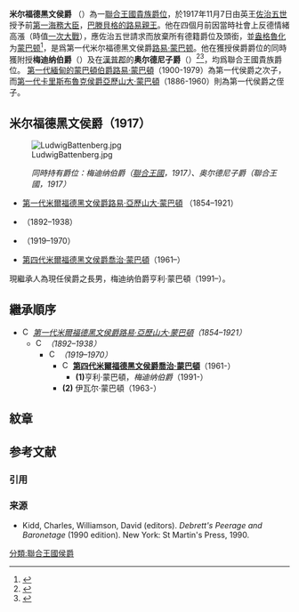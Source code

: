 {{noteTA
|G1 = Country
|G2 = PP 
|G3 = UK Places
|G4 = PoliticiansUK
|1=zh:佐治;zh-hans:乔治;zh-hk:佐治;zh-sg:乔治;zh-tw:喬治;zh-cn:乔治;
}}

{{Infobox nobility title
| name              = 米尔福德黑文侯爵
| image             = [[File:Coat_of_Arms_of_George_Mountbatten,_2nd_Marquess_of_Milford_Haven.svg|240px]]
| image_size        =
| alt               =
| caption           = 第二代侯爵之纹章：''四等分——第一和第四分區：藍底，銀紅相間的圍框内一銀紅橫間十等分獅子躍立、頭戴金冠、舌爪紅色（黑森）；第二和第三分區：銀底，兩黑縱條（巴滕貝格）；盾頂中為愛麗絲公主之紋章，即皇家徽章上加以一銀色三尖頭墜飾橫帶，中尖頭上为一紅玫瑰，兩側垂飾上为一黑貂皮纹。盾边標以[[皇家維多利亞勳章|皇家維多利亞勳章]]綬帶（第二代侯爵为其成员）。''
| creation_date     = 1917年11月7日
| creation          =
| monarch           = [[喬治五世|喬治五世]]
| peerage           = [[聯合王國貴族爵位|聯合王國貴族爵位]]
| baronetage        =
| first_holder      = [[路易·亞歷山大·蒙巴頓，第一代米爾福德黑文侯爵|巴滕貝格的路易親王]]
| last_holder       =
| present_holder    = [[喬治·蒙巴頓，第四代米爾福德黑文侯爵|第四代米爾福德黑文侯爵喬治·蒙巴頓]]
| heir_apparent     = 梅迪纳伯爵亨利·蒙巴頓
| heir_presumptive  =
| remainder_to      = 第一代侯爵的合法男性後代
| subsidiary_titles = 梅迪纳伯爵<br/>奥尔德尼子爵
| status            = 現存
| extinction_date   =
| family_seat       =
| former_seat       =
| motto             = '''IN HONOUR BOUND'''
| footnotes         =
}}
'''米尔福德黑文侯爵''' （{{lang-en|Marquess of Milford Haven}}）為一[[聯合王國貴族爵位|聯合王國貴族爵位]]，於1917年11月7日由英王[[佐治五世|佐治五世]]授予前[[第一海務大臣|第一海務大臣]]，[[路易·亞歷山大·蒙巴頓，第一代米爾福德黑文侯爵|巴滕貝格的路易親王]]。他在四個月前因當時社會上反德情緒高漲（時值[[第一次世界大戰|一次大戰]]），應佐治五世請求而放棄所有德籍爵位及頭銜，並[[盎格魯化|盎格魯化]]为[[蒙巴顿|蒙巴顿]]<ref>{{London Gazette |issue=30374 |date=9 November 1917 |pages=11593 }}</ref>，是爲第一代米尔福德黑文侯爵[[路易·蒙巴顿|路易·蒙巴顿]]。他在獲授侯爵爵位的同時獲附授'''梅迪纳伯爵'''（{{lang-en|Earl of Medina}}）及在[[漢普郡|漢普郡]]的'''奥尔德尼子爵'''（{{lang-en|Viscount Alderney}}）<ref>{{London Gazette |issue=30374 |date=9 November 1917 |pages=11594 }}</ref><ref name="burke">{{cite book |title= Burke's Genealogical and Heraldic History of the Peerage, Baronetage and Knightage|publisher=Burke's Peerage Limited |editor= Pine, Leslie G. |editorlink=L. G. Pine |edition=99 |year= 1949 |page=1388 |pages= |ref=Burke |oclc=776098787}}</ref>，均爲聯合王國貴族爵位。
[[第一代緬甸的蒙巴頓伯爵路易·蒙巴頓|第一代緬甸的蒙巴頓伯爵路易·蒙巴頓]]（1900-1979）為第一代侯爵之次子，而[[亞歷山大·蒙巴頓，第一代卡里斯布魯克侯爵|第一代卡里斯布魯克侯爵亞歷山大·蒙巴頓]]（1886-1960）則為第一代侯爵之侄子。

== 米尔福德黑文侯爵（1917）==
[[File:LudwigBattenberg.jpg|thumb]]
:''同時持有爵位：梅迪纳伯爵（[[聯合王國貴族爵位|聯合王國]]，1917）、奥尔德尼子爵（聯合王國，1917）''
*[[路易·亞歷山大·蒙巴頓，第一代米爾福德黑文侯爵|第一代米爾福德黑文侯爵路易·亞歷山大·蒙巴頓]] {{post-nominals|country=GBR|size=100%|GCB|GCVO|KCMG|dso1}}（1854–1921）
*{{le|第二代米爾福德黑文侯爵喬治·蒙巴頓|George Mountbatten, 2nd Marquess of Milford Haven}} {{post-nominals|country=GBR|size=100%|GCVO}}（1892–1938）
*{{le|第三代米爾福德黑文侯爵大衛·蒙巴頓|David Mountbatten, 3rd Marquess of Milford Haven}} {{post-nominals|country=GBR|size=100%|OBE|DSC}}（1919–1970）
*[[喬治·蒙巴頓，第四代米爾福德黑文侯爵|第四代米爾福德黑文侯爵喬治·蒙巴頓]]（1961–）

現繼承人為現任侯爵之長男，梅迪纳伯爵亨利·蒙巴頓（1991–）。

==繼承順序==
{{Tree list}}
*[[File:Coronet_of_a_British_Marquess.svg|15px]] ''[[路易·亞歷山大·蒙巴頓，第一代米爾福德黑文侯爵|第一代米爾福德黑文侯爵路易·亞歷山大·蒙巴頓]]（1854–1921）''
**[[File:Coronet_of_a_British_Marquess.svg|15px]] ''{{le|第二代米爾福德黑文侯爵喬治·蒙巴頓|George Mountbatten, 2nd Marquess of Milford Haven}}（1892–1938）''
***[[File:Coronet_of_a_British_Marquess.svg|15px]] ''{{le|第三代米爾福德黑文侯爵大衛·蒙巴頓|David Mountbatten, 3rd Marquess of Milford Haven}}（1919–1970）''
****[[File:Coronet_of_a_British_Marquess.svg|15px]] '''[[喬治·蒙巴頓，第四代米爾福德黑文侯爵|第四代米爾福德黑文侯爵喬治·蒙巴頓]]'''（1961-）
*****'''(1)'''亨利·蒙巴頓，''梅迪纳伯爵''（1991-）
****'''(2)''' 伊瓦尔·蒙巴頓（1963-）
{{Tree list/end}}

==紋章==
{{Infobox COA wide
| image = [[File:Coronet_of_a_British_Marquess.svg|150px]][[File:Earl_Mountbatten_of_Burma-CoA-Shield.svg|180px]]
| crest = 左：一對銀紅橫間十等分的角，每隻外展四枝樹枝，其各有三片下垂的綠椴樹樹葉，置於冠冕之上；右：四條鴕鳥羽毛，銀黑相間，置於冠冕之上。
| coronet = 侯爵冠冕
| escutcheon = 四等分——第一和第四分區：藍底，銀紅相間的圍框内一銀紅橫間十等分的獅子：躍立、頭戴金冠、舌爪紅色（黑森）；第二和第三分區：銀底，兩黑縱條（巴滕貝格）；盾頂中為愛麗絲公主之紋章，即皇家徽章上加以一銀色三尖頭墜飾橫帶，中尖頭上为一紅玫瑰，兩側垂飾上为一黑貂皮纹。
| supporters = 左右均爲一金獅：雙尾、頭戴金冠。
| motto = '''IN HONOUR BOUND'''
}}

==参考文献==
===引用===
{{reflist}}
===来源===
*Kidd, Charles, Williamson, David (editors). ''Debrett's Peerage and Baronetage'' (1990 edition). New York: St Martin's Press, 1990.

{{米爾福德黑文侯爵|state=collapsed}}
{{現存不列顛侯爵爵位}}
[[分類:聯合王國侯爵|分類:聯合王國侯爵]]